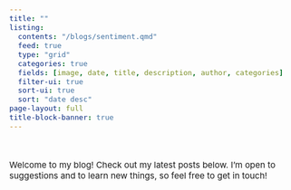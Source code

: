 ```yaml
---
title: ""
listing:
  contents: "/blogs/sentiment.qmd"
  feed: true
  type: "grid"
  categories: true
  fields: [image, date, title, description, author, categories]
  filter-ui: true
  sort-ui: true
  sort: "date desc"
page-layout: full
title-block-banner: true
---
```


<style>
body {
    font-size: 15px;
}
nav button {
    all: unset;
    }
</style>

<div style="height: 20px;"></div>

Welcome to my blog! Check out my latest posts below. I'm open to suggestions and to learn new things, so feel free to get in touch!

<div style="height: 20px;"></div>

